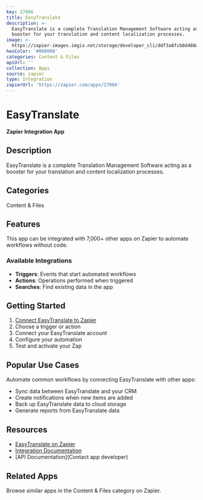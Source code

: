 ```yaml
---
key: 27066
title: EasyTranslate
description: >-
  EasyTranslate is a complete Translation Management Software acting as a
  booster for your translation and content localization processes.
image: >-
  https://zapier-images.imgix.net/storage/developer_cli/ddf3a8fcb0d488dbfa0b6e27512557bc.png?auto=format%2Ccompress&ixlib=python-3.0.0&q=50
hexColor: '#000000'
categories: Content & Files
apiUrl: ''
collection: Apps
source: zapier
type: Integration
zapierUrl: 'https://zapier.com/apps/27066'
---
```

# EasyTranslate

**Zapier Integration App**

## Description

EasyTranslate is a complete Translation Management Software acting as a booster for your translation and content localization processes.

## Categories

Content & Files

## Features

This app can be integrated with 7,000+ other apps on Zapier to automate workflows without code.

### Available Integrations

- **Triggers**: Events that start automated workflows
- **Actions**: Operations performed when triggered
- **Searches**: Find existing data in the app

## Getting Started

1. [Connect EasyTranslate to Zapier](https://zapier.com/apps/27066)
2. Choose a trigger or action
3. Connect your EasyTranslate account
4. Configure your automation
5. Test and activate your Zap

## Popular Use Cases

Automate common workflows by connecting EasyTranslate with other apps:

- Sync data between EasyTranslate and your CRM
- Create notifications when new items are added
- Back up EasyTranslate data to cloud storage
- Generate reports from EasyTranslate data

## Resources

- [EasyTranslate on Zapier](https://zapier.com/apps/27066)
- [Integration Documentation](https://zapier.com/apps/27066/integrations)
- [API Documentation](Contact app developer)

## Related Apps

Browse similar apps in the Content & Files category on Zapier.
